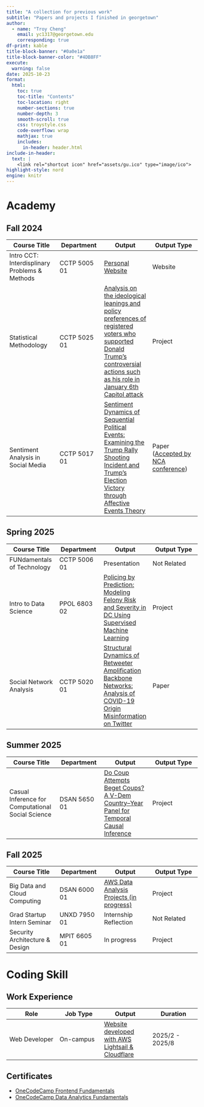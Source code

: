 ```yaml
---
title: "A collection for previous work"
subtitle: "Papers and projects I finished in georgetown"
author: 
  - name: "Troy Cheng"
    email: yc1317@georgetown.edu
    corresponding: true
df-print: kable
title-block-banner: "#0a0e1a"
title-block-banner-color: "#4DB8FF"
execute:
  warning: false
date: 2025-10-23
format:
  html:
    toc: true
    toc-title: "Contents"
    toc-location: right
    number-sections: true
    number-depth: 3
    smooth-scroll: true
    css: troystyle.css
    code-overflow: wrap
    mathjax: true
    includes:
      in-header: header.html
include-in-header:
  text: |
    <link rel="shortcut icon" href="assets/gu.ico" type="image/ico">         
highlight-style: nord
engine: knitr
---
```


# Academy

## Fall 2024

| Course Title | Department | Output | Output Type | 
|---------------|-------------|--------------|--------------|
| Intro CCT: Interdisplinary Problems & Methods | CCTP 5005 01 | [Personal Website](https://www.troycheng.georgetown.domains/) | Website |
| Statistical Methodology | CCTP 5025 01 | [Analysis on the ideological leanings and policy preferences of registered voters who supported Donald Trump’s controversial actions such as his role in January 6th Capitol attack](docs.google.com/document/d/1GUM7ex6tWN2m1Gr0nq-hAvqKIkdSANhT/edit?rtpof=true&sd=true&tab=t.0) | Project |
| Sentiment Analysis in Social Media | CCTP 5017 01 | [Sentiment Dynamics of Sequential Political Events: Examining the Trump Rally Shooting Incident and Trump’s Election Victory through Affective Events Theory](https://docs.google.com/document/d/1-IEonxxI7tzrmCB0v4mRbc0DvWJrmcGc/edit) | Paper ([Accepted by NCA conference](https://drive.google.com/file/d/1-2FMCu66vZMAEXSdBzS2Umw1EkHKtKpI/view)) |

## Spring 2025

| Course Title | Department | Output | Output Type | 
|---------------|-------------|--------------|--------------|
| FUNdamentals of Technology | CCTP 5006 01 | Presentation | Not Related |
| Intro to Data Science | PPOL 6803 02 | [Policing by Prediction: Modeling Felony Risk and Severity in DC Using Supervised Machine Learning](https://troy-yu-cheng.github.io/final-project/) | Project |
| Social Network Analysis | CCTP 5020 01 | [Structural Dynamics of Retweeter Amplification Backbone Networks: Analysis of COVID-19 Origin Misinformation on Twitter](https://troy-yu-cheng.github.io/sna-final-paper/) | Paper |

## Summer 2025

| Course Title | Department | Output | Output Type |
|---------------|-------------|--------------|--------------|
| Casual Inference for Computational Social Science | DSAN 5650 01 | [Do Coup Attempts Beget Coups? A V-Dem Country–Year Panel for Temporal Causal Inference](https://troy-yu-cheng.github.io/causalinference-finalproj/) | Project |

## Fall 2025

| Course Title | Department | Output | Output Type | 
|---------------|-------------|--------------|--------------|
| Big Data and Cloud Computing | DSAN 6000 01 | [AWS Data Analysis Projects (in progress)](https://drive.google.com/file/d/195cLYQMAVZz8lcc9q7HRb3vlpEjoumXe/view?usp=sharing) | Project |
| Grad Startup Intern Seminar | UNXD 7950 01 | Internship Reflection | Not Related |
| Security Architecture & Design | MPIT 6605 01 | In progress | Project |



# Coding Skill

## Work Experience

| Role | Job Type | Output | Duration |
|---------------|-------------|--------------|--------------|
| Web Developer | On-campus | [Website developed with AWS Lightsail & Cloudflare](https://bode.vraga.org/) | 2025/2 - 2025/8  |

## Certificates

-  [OneCodeCamp Frontend Fundamentals](https://drive.google.com/file/d/1QxWpDXJfGckAejrkugazFkaPruBwoM9P/view) 
-  [OneCodeCamp Data Analytics Fundamentals](https://drive.google.com/file/d/1gw59YsPshvTGwJpSZGEtDykfaYMAPmqb/view)


```{=html}
<script>
document.addEventListener("DOMContentLoaded", function() {
    const toc = document.getElementById("TOC");
    if (toc) {
        const sourceLink = document.createElement("div");
        sourceLink.innerHTML = `
            <div class="toc-source">
                <a href="https://github.com/troy-yu-cheng/previous-work" 
                   target="_blank" 
                   class="github-button">
                   <svg xmlns="http://www.w3.org/2000/svg" 
                        viewBox="0 0 24 24" 
                        width="16" 
                        height="16" 
                        fill="currentColor"
                        style="vertical-align: middle; margin-right: 5px;">
                     <path d="M12 0C5.373 0 0 5.373 0 12c0 5.303 3.438 9.8 8.207 11.387.6.113.82-.26.82-.577v-2.157c-3.338.726-4.033-1.416-4.033-1.416-.546-1.386-1.332-1.756-1.332-1.756-1.09-.745.083-.73.083-.73 1.205.084 1.84 1.237 1.84 1.237 1.07 1.832 2.807 1.303 3.492.996.108-.774.418-1.303.76-1.602-2.665-.3-5.466-1.332-5.466-5.93 0-1.311.468-2.382 1.237-3.222-.124-.302-.536-1.52.118-3.163 0 0 1.008-.322 3.3 1.23a11.516 11.516 0 0 1 3.002-.403 11.486 11.486 0 0 1 3.002.403c2.292-1.552 3.3-1.23 3.3-1.23.654 1.644.242 2.861.118 3.163.77.84 1.236 1.911 1.236 3.222 0 4.61-2.807 5.627-5.48 5.922.43.372.812 1.103.812 2.222v3.293c0 .321.218.694.825.576C20.565 21.796 24 17.3 24 12 24 5.373 18.627 0 12 0z"/>
                   </svg>
                   View source
                </a>
            </div>
        `;
        toc.appendChild(sourceLink);
    }
});
</script>
```
